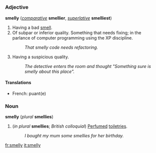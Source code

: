 =={{en}}==
===Adjective===
'''smelly''' (''[[comparative]]'' '''smellier''', ''[[superlative]]'' '''smelliest''')

#Having a bad [[smell]].
#Of subpar or inferior quality. Something that needs fixing; in the parlance of computer programming using the XP discipline.
#:''That smelly code needs refactoring.''
#Having a suspicious quality.
#:''The detective enters the room and thought "Something sure is smelly about this place".''
====Translations====
*French: puant(e)

===Noun===
'''smelly''' (''plural'' '''smellies''')

<!--dubious: provide evidence of these
#One who sits in the back of the classroom due to lack of hygiene.
#A noticable, usually unpleaseant or [[putrid]] odor.
-->
#(''in plural'' '''smellies'''; ''British colloquial'') [[Perfume]]d [[toiletries]].
#:''I bought my mum some smellies for her birthday.''

[[fr:smelly]]
[[it:smelly]]